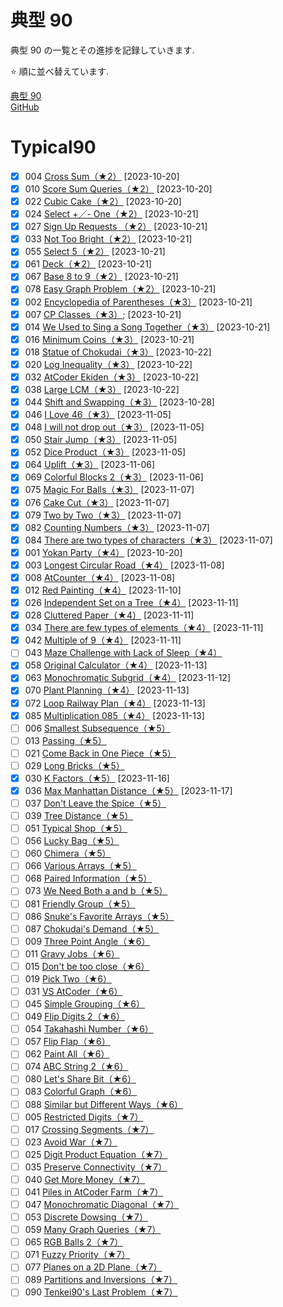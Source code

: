 # 典型 90

典型 90 の一覧とその進捗を記録していきます.

⭐️ 順に並べ替えています.

[典型 90](https://atcoder.jp/contests/typical90)  
[GitHub](https://github.com/E869120/kyopro_educational_90)

# Typical90

- [x] 004 [Cross Sum（★2）](https://atcoder.jp/contests/typical90/tasks/typical90_d) [2023-10-20]
- [x] 010 [Score Sum Queries（★2）](https://atcoder.jp/contests/typical90/tasks/typical90_j) [2023-10-20]
- [x] 022 [Cubic Cake（★2）](https://atcoder.jp/contests/typical90/tasks/typical90_v) [2023-10-20]
- [x] 024 [Select +／- One（★2）](https://atcoder.jp/contests/typical90/tasks/typical90_x) [2023-10-21]
- [x] 027 [Sign Up Requests （★2）](https://atcoder.jp/contests/typical90/tasks/typical90_aa) [2023-10-21]
- [x] 033 [Not Too Bright（★2）](https://atcoder.jp/contests/typical90/tasks/typical90_ag) [2023-10-21]
- [x] 055 [Select 5（★2）](https://atcoder.jp/contests/typical90/tasks/typical90_bc) [2023-10-21]
- [x] 061 [Deck（★2）](https://atcoder.jp/contests/typical90/tasks/typical90_bi) [2023-10-21]
- [x] 067 [Base 8 to 9（★2）](https://atcoder.jp/contests/typical90/tasks/typical90_bo) [2023-10-21]
- [x] 078 [Easy Graph Problem（★2）](https://atcoder.jp/contests/typical90/tasks/typical90_bz) [2023-10-21]
- [x] 002 [Encyclopedia of Parentheses（★3）](https://atcoder.jp/contests/typical90/tasks/typical90_b) [2023-10-21]
- [x] 007 [CP Classes（★3）](https://atcoder.jp/contests/typical90/tasks/typical90_g); [2023-10-21]
- [x] 014 [We Used to Sing a Song Together（★3）](https://atcoder.jp/contests/typical90/tasks/typical90_n) [2023-10-21]
- [x] 016 [Minimum Coins（★3）](https://atcoder.jp/contests/typical90/tasks/typical90_p) [2023-10-21]
- [x] 018 [Statue of Chokudai（★3）](https://atcoder.jp/contests/typical90/tasks/typical90_r) [2023-10-22]
- [x] 020 [Log Inequality（★3）](https://atcoder.jp/contests/typical90/tasks/typical90_t) [2023-10-22]
- [x] 032 [AtCoder Ekiden（★3）](https://atcoder.jp/contests/typical90/tasks/typical90_af) [2023-10-22]
- [x] 038 [Large LCM（★3）](https://atcoder.jp/contests/typical90/tasks/typical90_al) [2023-10-22]
- [x] 044 [Shift and Swapping（★3）](https://atcoder.jp/contests/typical90/tasks/typical90_ar) [2023-10-28]
- [x] 046 [I Love 46（★3）](https://atcoder.jp/contests/typical90/tasks/typical90_at) [2023-11-05]
- [x] 048 [I will not drop out（★3）](https://atcoder.jp/contests/typical90/tasks/typical90_av) [2023-11-05]
- [x] 050 [Stair Jump（★3）](https://atcoder.jp/contests/typical90/tasks/typical90_ax) [2023-11-05]
- [x] 052 [Dice Product（★3）](https://atcoder.jp/contests/typical90/tasks/typical90_az) [2023-11-05]
- [x] 064 [Uplift（★3）](https://atcoder.jp/contests/typical90/tasks/typical90_bl) [2023-11-06]
- [x] 069 [Colorful Blocks 2（★3）](https://atcoder.jp/contests/typical90/tasks/typical90_bq) [2023-11-06]
- [x] 075 [Magic For Balls（★3）](https://atcoder.jp/contests/typical90/tasks/typical90_bw) [2023-11-07]
- [x] 076 [Cake Cut（★3）](https://atcoder.jp/contests/typical90/tasks/typical90_bx) [2023-11-07]
- [x] 079 [Two by Two（★3）](https://atcoder.jp/contests/typical90/tasks/typical90_ca) [2023-11-07]
- [x] 082 [Counting Numbers（★3）](https://atcoder.jp/contests/typical90/tasks/typical90_cd) [2023-11-07]
- [x] 084 [There are two types of characters（★3）](https://atcoder.jp/contests/typical90/tasks/typical90_cf) [2023-11-07]
- [x] 001 [Yokan Party（★4）](https://atcoder.jp/contests/typical90/tasks/typical90_a) [2023-10-20]
- [x] 003 [Longest Circular Road（★4）](https://atcoder.jp/contests/typical90/tasks/typical90_c) [2023-11-08]
- [x] 008 [AtCounter（★4）](https://atcoder.jp/contests/typical90/tasks/typical90_h) [2023-11-08]
- [X] 012 [Red Painting（★4）](https://atcoder.jp/contests/typical90/tasks/typical90_l) [2023-11-10]
- [X] 026 [Independent Set on a Tree（★4）](https://atcoder.jp/contests/typical90/tasks/typical90_z) [2023-11-11]
- [X] 028 [Cluttered Paper（★4）](https://atcoder.jp/contests/typical90/tasks/typical90_ab) [2023-11-11]
- [X] 034 [There are few types of elements（★4）](https://atcoder.jp/contests/typical90/tasks/typical90_ah) [2023-11-11]
- [X] 042 [Multiple of 9（★4）](https://atcoder.jp/contests/typical90/tasks/typical90_ap) [2023-11-11]
- [ ] 043 [Maze Challenge with Lack of Sleep（★4）](https://atcoder.jp/contests/typical90/tasks/typical90_aq)
- [X] 058 [Original Calculator（★4）](https://atcoder.jp/contests/typical90/tasks/typical90_bf) [2023-11-13]
- [X] 063 [Monochromatic Subgrid（★4）](https://atcoder.jp/contests/typical90/tasks/typical90_bk) [2023-11-12]
- [X] 070 [Plant Planning（★4）](https://atcoder.jp/contests/typical90/tasks/typical90_br) [2023-11-13]
- [X] 072 [Loop Railway Plan（★4）](https://atcoder.jp/contests/typical90/tasks/typical90_bt) [2023-11-13]
- [X] 085 [Multiplication 085（★4）](https://atcoder.jp/contests/typical90/tasks/typical90_cg) [2023-11-13]
- [ ] 006 [Smallest Subsequence（★5）](https://atcoder.jp/contests/typical90/tasks/typical90_f)
- [ ] 013 [Passing（★5）](https://atcoder.jp/contests/typical90/tasks/typical90_m)
- [ ] 021 [Come Back in One Piece（★5）](https://atcoder.jp/contests/typical90/tasks/typical90_u)
- [ ] 029 [Long Bricks（★5）](https://atcoder.jp/contests/typical90/tasks/typical90_ac)
- [X] 030 [K Factors（★5）](https://atcoder.jp/contests/typical90/tasks/typical90_ad) [2023-11-16]
- [X] 036 [Max Manhattan Distance（★5）](https://atcoder.jp/contests/typical90/tasks/typical90_aj) [2023-11-17]
- [ ] 037 [Don't Leave the Spice（★5）](https://atcoder.jp/contests/typical90/tasks/typical90_ak)
- [ ] 039 [Tree Distance（★5）](https://atcoder.jp/contests/typical90/tasks/typical90_am)
- [ ] 051 [Typical Shop（★5）](https://atcoder.jp/contests/typical90/tasks/typical90_ay)
- [ ] 056 [Lucky Bag（★5）](https://atcoder.jp/contests/typical90/tasks/typical90_bd)
- [ ] 060 [Chimera（★5）](https://atcoder.jp/contests/typical90/tasks/typical90_bh)
- [ ] 066 [Various Arrays（★5）](https://atcoder.jp/contests/typical90/tasks/typical90_bn)
- [ ] 068 [Paired Information（★5）](https://atcoder.jp/contests/typical90/tasks/typical90_bp)
- [ ] 073 [We Need Both a and b（★5）](https://atcoder.jp/contests/typical90/tasks/typical90_bu)
- [ ] 081 [Friendly Group（★5）](https://atcoder.jp/contests/typical90/tasks/typical90_cc)
- [ ] 086 [Snuke's Favorite Arrays（★5）](https://atcoder.jp/contests/typical90/tasks/typical90_ch)
- [ ] 087 [Chokudai's Demand（★5）](https://atcoder.jp/contests/typical90/tasks/typical90_ci)
- [ ] 009 [Three Point Angle（★6）](https://atcoder.jp/contests/typical90/tasks/typical90_i)
- [ ] 011 [Gravy Jobs（★6）](https://atcoder.jp/contests/typical90/tasks/typical90_k)
- [ ] 015 [Don't be too close（★6）](https://atcoder.jp/contests/typical90/tasks/typical90_o)
- [ ] 019 [Pick Two（★6）](https://atcoder.jp/contests/typical90/tasks/typical90_s)
- [ ] 031 [VS AtCoder（★6）](https://atcoder.jp/contests/typical90/tasks/typical90_ae)
- [ ] 045 [Simple Grouping（★6）](https://atcoder.jp/contests/typical90/tasks/typical90_as)
- [ ] 049 [Flip Digits 2（★6）](https://atcoder.jp/contests/typical90/tasks/typical90_aw)
- [ ] 054 [Takahashi Number（★6）](https://atcoder.jp/contests/typical90/tasks/typical90_bb)
- [ ] 057 [Flip Flap（★6）](https://atcoder.jp/contests/typical90/tasks/typical90_be)
- [ ] 062 [Paint All（★6）](https://atcoder.jp/contests/typical90/tasks/typical90_bj)
- [ ] 074 [ABC String 2（★6）](https://atcoder.jp/contests/typical90/tasks/typical90_bv)
- [ ] 080 [Let's Share Bit（★6）](https://atcoder.jp/contests/typical90/tasks/typical90_cb)
- [ ] 083 [Colorful Graph（★6）](https://atcoder.jp/contests/typical90/tasks/typical90_ce)
- [ ] 088 [Similar but Different Ways（★6）](https://atcoder.jp/contests/typical90/tasks/typical90_cj)
- [ ] 005 [Restricted Digits（★7）](https://atcoder.jp/contests/typical90/tasks/typical90_e)
- [ ] 017 [Crossing Segments（★7）](https://atcoder.jp/contests/typical90/tasks/typical90_q)
- [ ] 023 [Avoid War（★7）](https://atcoder.jp/contests/typical90/tasks/typical90_w)
- [ ] 025 [Digit Product Equation（★7）](https://atcoder.jp/contests/typical90/tasks/typical90_y)
- [ ] 035 [Preserve Connectivity（★7）](https://atcoder.jp/contests/typical90/tasks/typical90_ai)
- [ ] 040 [Get More Money（★7）](https://atcoder.jp/contests/typical90/tasks/typical90_an)
- [ ] 041 [Piles in AtCoder Farm（★7）](https://atcoder.jp/contests/typical90/tasks/typical90_ao)
- [ ] 047 [Monochromatic Diagonal（★7）](https://atcoder.jp/contests/typical90/tasks/typical90_au)
- [ ] 053 [Discrete Dowsing（★7）](https://atcoder.jp/contests/typical90/tasks/typical90_ba)
- [ ] 059 [Many Graph Queries（★7）](https://atcoder.jp/contests/typical90/tasks/typical90_bg)
- [ ] 065 [RGB Balls 2（★7）](https://atcoder.jp/contests/typical90/tasks/typical90_bm)
- [ ] 071 [Fuzzy Priority（★7）](https://atcoder.jp/contests/typical90/tasks/typical90_bs)
- [ ] 077 [Planes on a 2D Plane（★7）](https://atcoder.jp/contests/typical90/tasks/typical90_by)
- [ ] 089 [Partitions and Inversions（★7）](https://atcoder.jp/contests/typical90/tasks/typical90_ck)
- [ ] 090 [Tenkei90's Last Problem（★7）](https://atcoder.jp/contests/typical90/tasks/typical90_cl)
